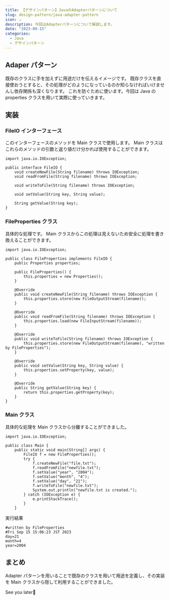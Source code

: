 ```yaml
---
title: 【デザインパターン】JavaのAdapterパターンについて
slug: design-pattern/java-adapter-pattern
icon: ☕️
description: 今回はAdapterパターンについて解説します。
date: "2023-09-15"
categories:
  - Java
  - デザインパターン
---
```


## Adaper パターン

既存のクラスに手を加えずに用途だけを伝えるイメージです。
既存クラスを直接使おうとすると、その処理がどのようになっているのか知らなければいけませんし依存関係も深くなります。
これを防ぐために使います。今回は Java の properties クラスを用いて実際に使っていきます。

## 実装

### FileIO インターフェース

このインターフェースのメソッドを Main クラスで使用します。
Main クラスはこれらのメソッドの引数と返り値だけ分かれば使用することができます。

```java:java
import java.io.IOException;

public interface FileIO {
    void createNewFile(String filename) throws IOException;
    void readFromFile(String filename) throws IOException;

    void writeToFile(String filename) throws IOException;

    void setValue(String key, String value);

    String getValue(String key);
}
```

### FileProperties クラス

具体的な処理です。
Main クラスからこの処理は見えないため安全に処理を書き換えることができます。

```java:java
import java.io.IOException;

public class FileProperties implements FileIO {
    public Properties properties;

    public FileProperties() {
        this.properties = new Properties();
    }

    @Override
    public void createNewFile(String filename) throws IOException {
        this.properties.store(new FileOutputStream(filename));
    }

    @Override
    public void readFromFile(String filename) throws IOException {
        this.properties.load(new FileInputStream(filename));
    }

    @Override
    public void writeToFile(String filename) throws IOException {
        this.properties.store(new FileOutputStream(filename), "written by FileProperties");
    }

    @Override
    public void setValue(String key, String value) {
        this.properties.setProperty(key, value);
    }

    @Override
    public String getValue(String key) {
        return this.properties.getProperty(key);
    }
}
```

### Main クラス

具体的な処理を Main クラスから分離することができました。

```java:java
import java.io.IOException;

public class Main {
    public static void main(String[] args) {
        FileIO f = new FileProperties();
        try {
            f.createNewFile("file.txt");
            f.readFromFile("newfile.txt");
            f.setValue("year", "2004");
            f.setValue("month", "4");
            f.setValue("day", "21");
            f.writeToFile("newfile.txt");
            System.out.println("newfile.txt is created.");
        } catch (IOException e) {
            e.printStackTrace();
        }
    }
```

実行結果

```
#written by FileProperties
#Fri Sep 15 15:06:23 JST 2023
day=21
month=4
year=2004
```

## まとめ

Adapter パターンを用いることで既存のクラスを用いて用途を定義し、その実装を Main クラスから隠して利用することができました。

See you later👋
